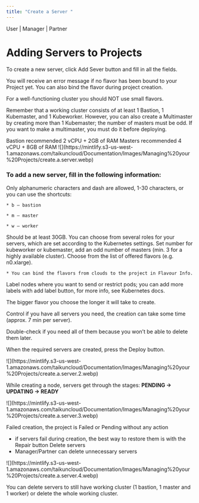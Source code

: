 ```yaml
---
title: "Create a Server "
---
```


<Icon icon="user" iconType="solid" /> User | <Icon icon="user-tie" iconType="solid" /> Manager | <Icon icon="handshake" iconType="solid" /> Partner

# Adding Servers to Projects

To create a new server, click Add Sever button and fill in all the fields.

You will receive an error message if no flavor has been bound to your Project yet. You can also bind the flavor during project creation.

<Warning>For a well-functioning cluster you should NOT use small flavors.</Warning>

Remember that a working cluster consists of at least 1 Bastion, 1 Kubemaster, and 1 Kubeworker. However, you can also create a Multimaster by creating more than 1 Kubemaster; the number of masters must be odd. If you want to make a multimaster, you must do it before deploying.

<Tip>
  Bastion recommended 2 vCPU + 2GB of RAM
  Masters recommended 4 vCPU + 8GB of RAM
</Tip>

<Frame caption="Projects">
  ![](https://mintlify.s3-us-west-1.amazonaws.com/taikuncloud/Documentation/Images/Managing%20your%20Projects/create.a.server.webp)
</Frame>

### To add a new server, fill in the following information:

<AccordionGroup>
  <Accordion title="Server Name">
    Only alphanumeric characters and dash are allowed, 1-30 characters, or you can use the shortcuts:

    * b – bastion

    * m – master

    * w – worker
  </Accordion>

  <Accordion title="Disk Size">
    Should be at least 30GB.
  </Accordion>

  <Accordion title="Role">
    You can choose from several roles for your servers, which are set according to the Kubernetes settings.
  </Accordion>

  <Accordion title="Number of Servers">
    Set number for kubeworker or kubemaster, add an odd number of masters (min. 3 for a highly available cluster).
  </Accordion>

  <Accordion title="Flavor">
    Choose from the list of offered flavors (e.g. n0.xlarge).

    * You can bind the flavors from clouds to the project in Flavour Info.
  </Accordion>

  <Accordion title="Kubernetes Node Labels">
    Label nodes where you want to send or restrict pods; you can add more labels with add label button, for more info, see Kubernetes docs.
  </Accordion>
</AccordionGroup>

<Info>The bigger flavor you choose the longer it will take to create.</Info>

<Warning>Control if you have all servers you need, the creation can take some time (approx. 7 min per server).</Warning>

Double-check if you need all of them because you won’t be able to delete them later.

When the required servers are created, press the Deploy button.

<Frame caption="Add server">
  ![](https://mintlify.s3-us-west-1.amazonaws.com/taikuncloud/Documentation/Images/Managing%20your%20Projects/create.a.server.2.webp)
</Frame>

While creating a node, servers get through the stages:
**PENDING -> UPDATING -> READY**

<Frame caption="Projects">
  ![](https://mintlify.s3-us-west-1.amazonaws.com/taikuncloud/Documentation/Images/Managing%20your%20Projects/create.a.server.3.webp)
</Frame>

Failed creation, the project is Failed or Pending without any action
* if servers fail during creation, the best way to restore them is with the Repair button
Delete servers
* Manager/Partner can delete unnecessary servers

<Frame caption="Projects">
  ![](https://mintlify.s3-us-west-1.amazonaws.com/taikuncloud/Documentation/Images/Managing%20your%20Projects/create.a.server.4.webp)
</Frame>

<Info>You can delete servers to still have working cluster (1 bastion, 1 master and 1 worker) or delete the whole working cluster.</Info>
